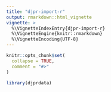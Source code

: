 ```yaml
---
title: "djpr-import-r"
output: rmarkdown::html_vignette
vignette: >
  %\VignetteIndexEntry{djpr-import-r}
  %\VignetteEngine{knitr::rmarkdown}
  %\VignetteEncoding{UTF-8}
---
```


```r
knitr::opts_chunk$set(
  collapse = TRUE,
  comment = "#>"
)
```

```r
library(djprdata)
```
